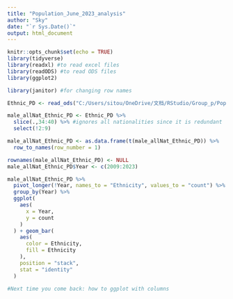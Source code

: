 ```yaml
---
title: "Population_June_2023_analysis"
author: "Sky"
date: "`r Sys.Date()`"
output: html_document
---
```


```r
knitr::opts_chunk$set(echo = TRUE)
library(tidyverse)
library(readxl) #to read excel files
library(readODS) #to read ODS files
library(ggplot2)

library(janitor) #for changing row names
```

```r
Ethnic_PD <- read_ods("C:/Users/sitou/OneDrive/文档/RStudio/Group_p/Population_30June2023_Annual.ods", sheet = 14)

male_allNat_Ethnic_PD <- Ethnic_PD %>%
  slice(.,34:40) %>% #ignores all nationalities since it is redundant
  select(!2:9)

male_allNat_Ethnic_PD <- as.data.frame(t(male_allNat_Ethnic_PD)) %>%
  row_to_names(row_number = 1)

rownames(male_allNat_Ethnic_PD) <- NULL
male_allNat_Ethnic_PD$Year <- c(2009:2023)

male_allNat_Ethnic_PD %>%
  pivot_longer(!Year, names_to = "Ethnicity", values_to = "count") %>%
  group_by(Year) %>%
  ggplot(
    aes(
      x = Year,
      y = count
    )
  ) + geom_bar(
    aes(
      color = Ethnicity,
      fill = Ethnicity
    ),
    position = "stack",
    stat = "identity"
  )
  
#Next time you come back: how to ggplot with columns


```